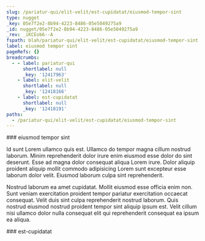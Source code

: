 ```yaml
---
slug: /pariatur-qui/elit-velit/est-cupidatat/eiusmod-tempor-sint
type: nugget
_key: 05e7f2e2-8b94-4223-8486-05e5049275a9
_id: nugget/05e7f2e2-8b94-4223-8486-05e5049275a9
_rev: _iKCEob6--A
fspath: blah/pariatur-qui/elit-velit/est-cupidatat/eiusmod-tempor-sint.md
label: eiusmod tempor sint
pageRefs: {}
breadcrumbs:
  - - label: pariatur-qui
      shortlabel: null
      _key: '12417963'
    - label: elit-velit
      shortlabel: null
      _key: '12418166'
    - label: est-cupidatat
      shortlabel: null
      _key: '12418191'
paths:
  - /pariatur-qui/elit-velit/est-cupidatat/eiusmod-tempor-sint
---
```


<NuggetArea>
<Nugget slug="/pariatur-qui/elit-velit/est-cupidatat/eiusmod-tempor-sint" type="nugget" _key="05e7f2e2-8b94-4223-8486-05e5049275a9" _id="nugget/05e7f2e2-8b94-4223-8486-05e5049275a9" _rev="_iKCEob6--A" fspath="blah/pariatur-qui/elit-velit/est-cupidatat/eiusmod-tempor-sint.md" label="eiusmod tempor sint" paths="/pariatur-qui/elit-velit/est-cupidatat/eiusmod-tempor-sint">
<NuggetBody>
### eiusmod tempor sint

Id sunt Lorem ullamco quis est. Ullamco do tempor magna cillum nostrud laborum. Minim reprehenderit dolor irure enim eiusmod esse dolor do sint deserunt. Esse ad magna dolor consequat aliqua Lorem irure. Dolor aliquip proident aliquip mollit commodo adipisicing Lorem sunt excepteur esse laborum dolor velit. Eiusmod laborum culpa sint reprehenderit.

Nostrud laborum ea amet cupidatat. Mollit eiusmod esse officia enim non. Sunt veniam exercitation proident tempor pariatur exercitation occaecat consequat. Velit duis sint culpa reprehenderit nostrud laborum. Quis nostrud eiusmod nostrud proident tempor sint aliquip ipsum est. Velit cillum nisi ullamco dolor nulla consequat elit qui reprehenderit consequat ea ipsum ea aliqua.

</NuggetBody>
<Breadcrumbs>
<Crumbs>
<Crumb _key="12417963" label="pariatur-qui" /><Crumb _key="12418166" label="elit-velit" /><Crumb _key="12418191" label="est-cupidatat" />
</Crumbs>
</Breadcrumbs>
</Nugget>

<NuggetsInbound>
</NuggetsInbound>
<NuggetsOutbound>
</NuggetsOutbound>
</NuggetArea>
<PassagesInbound>
<Passage direction="inbound" type="passage" _key="12418191" _id="passage/12418191" _rev="_iKCEob6---" label="est-cupidatat" passage="est-cupidatat" fspath="blah/pariatur-qui/elit-velit/est-cupidatat" paths="/pariatur-qui/elit-velit/est-cupidatat" slug="/pariatur-qui/elit-velit/est-cupidatat">
<NuggetBody>
### est-cupidatat

</NuggetBody>
<Breadcrumbs>
<Crumbs>
<Crumb _key="12417963" label="pariatur-qui" /><Crumb _key="12418166" label="elit-velit" />
</Crumbs>
</Breadcrumbs>
</Passage>

</PassagesInbound>
<PassagesOutbound>
</PassagesOutbound>